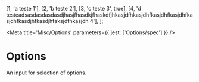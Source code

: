 

  [1, 'a teste 1'],
  [2, 'b teste 2'],
  [3, 'c teste 3', true],
  [4, 'd testeadsasdasdasdasdjhasjfhasdkjfhaskdfjhkasjdfhkasjdhfkasjdhfkasjdhfkasjdhfkasdjhfkasdjhfaksjdfhkasjdh 4'],
];

<Meta title='Misc/Options' parameters={{ jest: ['Options/spec'] }} />

# Options

An input for selection of options.

<Preview>
  <Story name='Default'>
    <Box position='relative' maxWidth={250}>
      <Options ref={React.createRef()} options={options} cursor={1} />
    </Box>
  </Story>
</Preview>


<Preview>
  <Story name='Option'>
    <Box position='relative' maxWidth={250}>
      <Options ref={React.createRef()} options={options} renderItem={Option} cursor={1} />
    </Box>
  </Story>
</Preview>

<Props of={Options} />

<Preview>
  <Story name='CheckOption'>
    <Box position='relative' maxWidth={250}>
      <Options ref={React.createRef()} renderItem={CheckOption} options={options} value={[1]} cursor={0}/>
    </Box>
  </Story>
</Preview>
